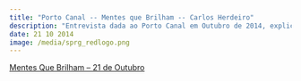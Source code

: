 ```yaml
---
title: "Porto Canal -- Mentes que Brilham -- Carlos Herdeiro"
description: "Entrevista dada ao Porto Canal em Outubro de 2014, explicando o que são buracos negros, como poderão vir a ser detectados com futuras observações e também um novo tipo de buracos negros (teóricos) \"com cabelo\", descobertos em 2014."
date: 21 10 2014
image: /media/sprg_redlogo.png
---
```


[Mentes Que Brilham -- 21 de Outubro](https://portocanal.sapo.pt/um_video/u9ayszNuLVYu9fkRczBH){.external target="_blank"}
